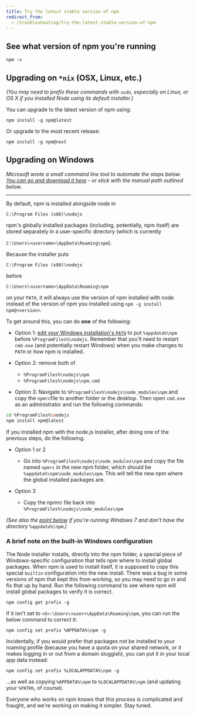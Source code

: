 ```yaml
---
title: Try the latest stable version of npm
redirect_from:
  - /troubleshooting/try-the-latest-stable-version-of-npm
---
```


## See what version of npm you're running

```
npm -v
```

## Upgrading on `*nix` (OSX, Linux, etc.)

_(You may need to prefix these commands with `sudo`, especially on Linux, or OS X if you installed Node using its default installer.)_

You can upgrade to the latest version of npm using:

```
npm install -g npm@latest
```

Or upgrade to the most recent release:
```
npm install -g npm@next
```

## Upgrading on Windows
_Microsoft wrote a small command line tool to automate the steps below. [You can go and download it here](https://github.com/felixrieseberg/npm-windows-upgrade) - or stick with the manual path outlined below._

___

By default, npm is installed alongside node in

`C:\Program Files (x86)\nodejs`

npm's globally installed packages (including, potentially, npm itself) are stored separately in a user-specific directory (which is currently

 `C:\Users\<username>\AppData\Roaming\npm`).

 Because the installer puts

 `C:\Program Files (x86)\nodejs`  

 before

 `C:\Users\<username>\AppData\Roaming\npm`

 on your `PATH`, it will always use the version of npm installed with node instead of the version of npm you installed using `npm -g install npm@<version>`.

 To get around this, you can do **one** of the following:

* Option 1: [edit your Windows installation's `PATH`](http://superuser.com/questions/284342/what-are-path-and-other-environment-variables-and-how-can-i-set-or-use-them) to put `%appdata%\npm` before `%ProgramFiles%\nodejs`.
Remember that you'll need to restart `cmd.exe` (and potentially restart Windows) when you make changes to `PATH` or how npm is installed.

* Option 2: remove both of
	* `%ProgramFiles%\nodejs\npm`
	* `%ProgramFiles%\nodejs\npm.cmd`

* Option 3: Navigate to `%ProgramFiles%\nodejs\node_modules\npm` and copy the `npmrc`file to another folder or the desktop.
Then open `cmd.exe` as an administrator and run the following commands:
```bash
cd %ProgramFiles%\nodejs
npm install npm@latest
```

If you installed npm with the node.js installer, after doing one of the previous steps, do the following.

* Option 1 or 2
    * Go into `%ProgramFiles%\nodejs\node_modules\npm` and copy the file named `npmrc` in the new npm folder, which should be `%appdata%\npm\node_modules\npm`. This will tell the new npm where the global installed packages are.

* Option 3
    * Copy the npmrc file back into `%ProgramFiles%\nodejs\node_modules\npm`

*(See also the [point below](https://docs.npmjs.com/common-errors#error-enoent-stat-cusersuserappdataroamingnpm-on-windows-7) if you're running Windows 7 and don't have the directory `%appdata%\npm`.)*

### A brief note on the built-in Windows configuration

The Node installer installs, directly into the npm folder, a special piece of Windows-specific configuration that tells npm where to install global packages. When npm is used to install itself, it is supposed to copy this special `builtin` configuration into the new install. There was a bug in some versions of npm that kept this from working, so you may need to go in and fix that up by hand. Run the following command to see where npm will  install global packages to verify it is correct.

```
npm config get prefix -g
```

If it isn't set to `<X>:\Users\<user>\AppData\Roaming\npm`, you can run the below command to correct it:

```
npm config set prefix %APPDATA%\npm -g
```

Incidentally, if you would prefer that packages not be installed to your roaming profile (because you have a quota on your shared network, or it makes logging in or out from a domain sluggish), you can put it in your local app data instead:

```
npm config set prefix %LOCALAPPDATA%\npm -g
```

...as well as copying `%APPDATA%\npm` to `%LOCALAPPDATA%\npm` (and updating your `%PATH%`, of course).

Everyone who works on npm knows that this process is complicated and fraught, and we're working on making it simpler. Stay tuned.
